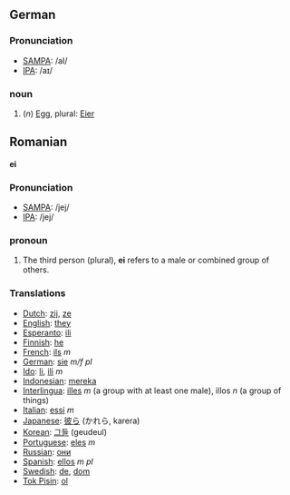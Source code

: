 ==German==
===Pronunciation===
*[[w:SAMPA|SAMPA]]: /aI/
*[[w:IPA|IPA]]: /aɪ/

===noun===

# (''n'') [[Egg]], plural: [[Eier]]

==Romanian==
'''ei'''

===Pronunciation===
*[[w:SAMPA|SAMPA]]: /jej/
*[[w:IPA|IPA]]: /jej/

===pronoun===

# The third person (plural), '''ei''' refers to a male or combined group of others.

===Translations===
*[[Dutch]]: [[zij]], [[ze]]
*[[English]]: [[they]]
*[[Esperanto]]: [[ili]]
*[[Finnish]]: [[he]]
*[[French]]: [[ils]] ''m''
*[[German]]: [[sie]] ''m/f pl''
*[[Ido]]: [[li]], [[ili]] ''m''
*[[Indonesian]]: [[mereka]]
*[[Interlingua]]: [[illes]] ''m'' (a group with at least one male), illos ''n'' (a group of things)
*[[Italian]]: [[essi]] ''m''
*[[Japanese]]: [[彼ら]] (かれら, karera)
*[[Korean]]: [[그들]] (geudeul)
*[[Portuguese]]: [[eles]] ''m''
*[[Russian]]: [[они]]
*[[Spanish]]: [[ellos]] ''m pl''
*[[Swedish]]: [[de]], [[dom]]
*[[Tok Pisin]]: [[ol]]